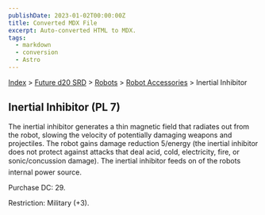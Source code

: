 ```yaml
---
publishDate: 2023-01-02T00:00:00Z
title: Converted MDX File
excerpt: Auto-converted HTML to MDX.
tags:
  - markdown
  - conversion
  - Astro
---
```






[Index](-index) > [Future d20 SRD](future-d20-srd-index) > [Robots](future-d20-srd-robots-index) > [Robot Accessories](future-d20-srd-robots-robot-accessories-index) > Inertial Inhibitor




## Inertial Inhibitor (PL 7)


The inertial inhibitor generates a thin magnetic field that radiates out from the robot, slowing the velocity of potentially damaging weapons and projectiles. The robot gains damage reduction 5/energy (the inertial inhibitor does not protect against attacks that deal acid, cold, electricity, fire, or sonic/concussion damage). The inertial inhibitor feeds on of the robots internal power source.


Purchase DC: 29.


Restriction: Military (+3).



